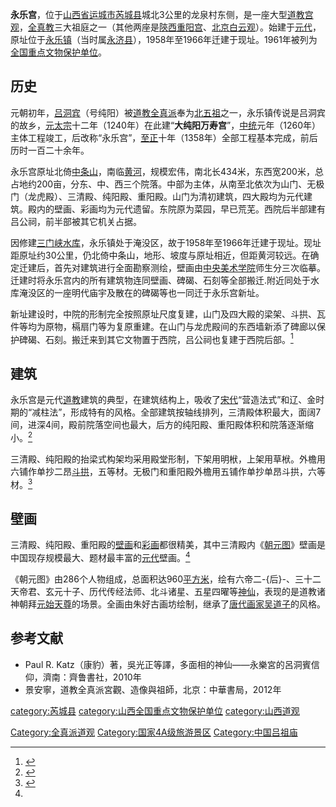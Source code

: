 {{coord|34|43|19|N|110|41|15|E|display=title|scale:10000}}
{{文物保护单位
| 级别 = 全国
| 名称 = 永乐宫
| 图片 = [[File:Yonglegong_chongyangdian.JPG|220px]]
| 所在 = [[山西省|山西省]][[芮城县|芮城县]]
| 分类 = 古建筑
| 时代 = [[元朝|元]]
| 编号 = 1-93
| 登录 = 1961年
| Cat = 山西全国重点文物保护单位
}}
'''永乐宫'''，位于[[山西省|山西省]][[运城市|运城市]][[芮城县|芮城县]]城北3公里的龙泉村东侧，是一座大型[[道教|道教]][[道观|宫观]]，[[全真教|全真教]]三大祖庭之一（其他两座是[[陝西|陝西]][[重阳宫|重阳宫]]、[[北京|北京]][[白云观|白云观]]）。始建于[[元代|元代]]，原址位于[[永乐镇|永乐镇]]（当时属[[永济县|永济县]]），1958年至1966年迁建于现址。1961年被列为[[全国重点文物保护单位|全国重点文物保护单位]]。

== 历史 ==
元朝初年，[[吕洞宾|吕洞宾]]（号纯阳）被[[道教|道教]][[全真派|全真派]]奉为[[北五祖|北五祖]]之一，永乐镇传说是吕洞宾的故乡，[[元太宗|元太宗]]十二年（1240年）在此建“'''大纯阳万寿宫'''”，[[中统|中统]]元年（1260年）主体工程竣工，后改称“永乐宫”，[[至正|至正]]十年（1358年）全部工程基本完成，前后历时一百二十余年。

永乐宫原址北倚[[中条山|中条山]]，南临[[黄河|黄河]]，规模宏伟，南北长434米，东西宽200米，总占地约200亩，分东、中、西三个院落。中部为主体，从南至北依次为山门、无极门（龙虎殿）、三清殿、纯阳殿、重阳殿。山门为清初建筑，四大殿均为元代建筑。殿内的壁画、彩画均为元代遗留。东院原为菜园，早已荒芜。西院后半部建有吕公祠，前半部被其它机关占据。

因修建[[三门峡水库|三门峡水库]]，永乐镇处于淹没区，故于1958年至1966年迁建于现址。现址距原址约30公里，仍北倚中条山，地形、坡度与原址相近，但距黄河较远。在确定迁建后，首先对建筑进行全面勘察测绘，壁画由[[中央美术学院|中央美术学院]]师生分三次临摹。迁建时将永乐宫内的所有建筑物连同壁画、碑碣、石刻等全部搬迁.附近同处于水库淹没区的一座明代庙宇及散在的碑碣等也一同迁于永乐宫新址。

新址建设时，中院的形制完全按照原址尺度复建，山门及四大殿的梁架、斗拱、瓦件等均为原物，槅扇门等为复原重建。在山门与龙虎殿间的东西墙新添了碑廊以保护碑碣、石刻。搬迁来到其它文物置于西院，吕公祠也复建于西院后部。<ref>{{Cite book |title=中国古代建筑（修订本） |author=罗哲文 主编 |publisher=上海古籍出版社 |year=2001 |pages=582-587 |isbn=978-7-5325-3003-8}}</ref>

== 建筑 ==
永乐宫是元代[[道教|道教]]建筑的典型，在建筑结构上，吸收了[[宋代|宋代]]“营造法式”和辽、金时期的“减柱法”，形成特有的风格。全部建筑按轴线排列，三清殿体积最大，面阔7间，进深4间，殿前院落空间也最大，后方的纯阳殿、重阳殿体积和院落逐渐缩小。<ref>{{Cite book |title=中国古代建筑史（第二版） |author=刘敦桢 主编 |publisher=中国建筑工业出版社 |year=1984 |pages=270 |isbn=978-7-112-01929-8}}</ref>

三清殿、纯阳殿的抬梁式构架均采用殿堂形制，下架用明栿，上架用草栿。外檐用六铺作单抄二昂[[斗拱|斗拱]]，五等材。无极门和重阳殿外檐用五铺作单抄单昂斗拱，六等材。<ref name="中国大百科全书">{{Cite book |title=中国大百科全书：建筑、园林、城市规划 |author=杜仙洲 |chapter=永乐宫 |publisher=中国大百科全书出版社 |year=1998 |pages=510 |isbn=7-5000-5992-2}}</ref>

==壁画==
三清殿、纯阳殿、重阳殿的[[壁画|壁画]]和[[彩画|彩画]]都很精美，其中三清殿内《[[朝元图|朝元图]]》壁画是中国现存规模最大、题材最丰富的[[元代|元代]]壁画。<ref name="中国大百科全书"/>

《朝元图》由286个人物组成，总面积达960[[平方米|平方米]]，绘有六帝二-{后}-、三十二天帝君、玄元十子、历代传经法师、北斗诸星、五星四曜等[[神仙|神仙]]，表现的是道教诸神朝拜[[元始天尊|元始天尊]]的场景。全画由朱好古画坊绘制，继承了[[唐代|唐代]][[画家|画家]][[吴道子|吴道子]]的风格。

==参考文献==
{{reflist}}
*Paul R. Katz（康豹）著，吳光正等譯，多面相的神仙——永樂宮的呂洞賓信仰，濟南：齊鲁書社，2010年
*景安寧，道教全真派宮觀、造像與祖師，北京：中華書局，2012年

{{山西全国重点文物保护单位}}
{{全真道}}
[[category:芮城县|category:芮城县]]
[[Category:全真派道观|Category:全真派道观]]
[[category:山西全国重点文物保护单位|category:山西全国重点文物保护单位]]
[[Category:国家4A级旅游景区|Category:国家4A级旅游景区]]
[[category:山西道观|category:山西道观]]
[[Category:中国吕祖庙|Category:中国吕祖庙]]